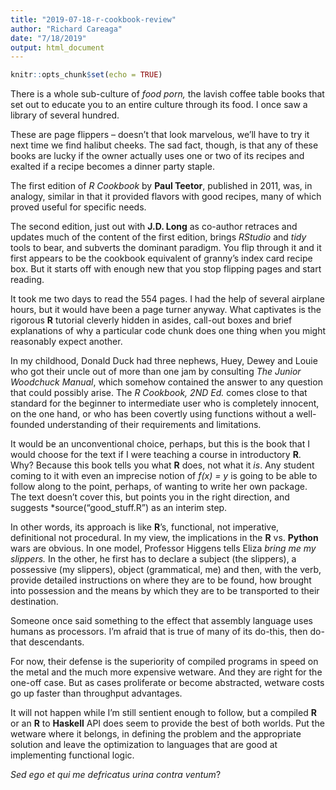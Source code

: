 ```yaml
---
title: "2019-07-18-r-cookbook-review"
author: "Richard Careaga"
date: "7/18/2019"
output: html_document
---
```


```r
knitr::opts_chunk$set(echo = TRUE)
```

There is a whole sub-culture of *food porn,* the lavish coffee table books that set out to educate you to an entire culture through its food. I once saw a library of several hundred.

These are page flippers -- doesn't that look marvelous, we'll have to try it next time we find halibut cheeks. The sad fact, though, is that any of these books are lucky if the owner actually uses one or two of its recipes and exalted if a recipe becomes a dinner party staple.

The first edition of *R Cookbook* by **Paul Teetor**, published in 2011, was, in analogy, similar in that it provided flavors with good recipes, many of which proved useful for specific needs.

The second edition, just out with **J.D. Long** as co-author retraces and updates much of the content of the first edition, brings *RStudio* and *tidy* tools to bear, and subverts the dominant paradigm. You flip through it and it first appears to be the cookbook equivalent of granny's index card recipe box. But it starts off with enough new that you stop flipping pages and start reading. 

It took me two days to read the 554 pages. I had the help of several airplane hours, but it would have been a page turner anyway. What captivates is the rigorous **R** tutorial cleverly hidden in asides, call-out boxes and brief explanations of why a particular code chunk does one thing when you might reasonably expect another.

In my childhood, Donald Duck had three nephews, Huey, Dewey and Louie who got their uncle out of more than one jam by consulting *The Junior Woodchuck Manual*, which somehow contained the answer to any question that could possibly arise. The *R Cookbook, 2ND Ed.* comes close to that standard for the beginner to intermediate user who is completely innocent, on the one hand, or who has been covertly using functions without a well-founded understanding of their requirements and limitations. 

It would be an unconventional choice, perhaps, but this is the book that I would choose for the text if I were teaching a course in introductory **R**. Why? Because this book tells you what **R** does, not what it *is*. Any student coming to it with even an imprecise notion of *f(x) = y* is going to be able to follow along to the point, perhaps, of wanting to write her own package. The text doesn't cover this, but points you in the right direction, and suggests *source("good_stuff.R") as an interim step. 

In other words, its approach is like **R**'s, functional, not imperative, definitional not procedural. In my view, the implications in the **R** vs. **Python** wars are obvious. In one model, Professor Higgens tells Eliza *bring me my slippers.* In the other, he first has to declare a subject (the slippers), a possessive (my slippers), object (grammatical, me) and then, with the verb, provide detailed instructions on where they are to be found, how brought into possession and the means by which they are to be transported to their destination.

Someone once said something to the effect that assembly language uses humans as  processors. I'm afraid that is true of many of its do-this, then do-that  descendants.

For now, their defense is the superiority of compiled programs in speed on the metal and the much more expensive wetware. And they are right for the one-off case. But as cases proliferate or become abstracted, wetware costs go up faster than throughput advantages.

It will not happen while I'm still sentient enough to follow, but a compiled **R** or an **R** to **Haskell** API does seem to provide the best of both worlds. Put the wetware where it belongs, in defining the problem and the appropriate solution and leave the optimization to languages that are good at implementing functional logic.

*Sed ego et qui me defricatus urina contra ventum*?
